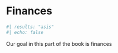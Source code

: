 # Finances {#sec-finances-intro .unnumbered}

```r
#| results: "asis"
#| echo: false

```

Our goal in this part of the book is finances

